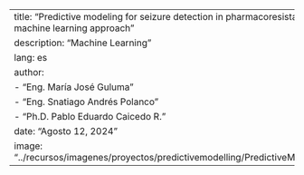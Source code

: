 ---
title: "Predictive modeling for seizure detection in pharmacoresistant epilepsy: a machine learning approach"
description: "Machine Learning"
lang: es
author:
    - "Eng. María José Guluma"
    - "Eng. Snatiago Andrés Polanco"
    - "Ph.D. Pablo Eduardo Caicedo R."
date: "Agosto 12, 2024"
image: "../recursos/imagenes/proyectos/predictivemodelling/PredictiveModellingEEG.jpg"
---